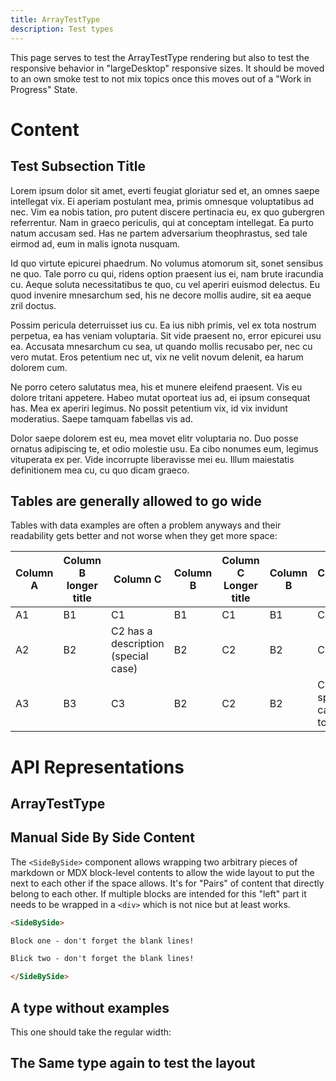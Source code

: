 ```yaml
---
title: ArrayTestType
description: Test types
---
```


<Subtitle>This page serves to test the ArrayTestType rendering but also to test the responsive behavior in "largeDesktop" responsive sizes. It should be moved to an own smoke test to not mix topics once this moves out of a "Work in Progress" State. </Subtitle>

# Content

## Test Subsection Title

Lorem ipsum dolor sit amet, everti feugiat gloriatur sed et, an omnes saepe intellegat vix. Ei aperiam postulant mea, primis omnesque voluptatibus ad nec. Vim ea nobis tation, pro putent discere pertinacia eu, ex quo gubergren referrentur. Nam in graeco periculis, qui at conceptam intellegat. Ea purto natum accusam sed. Has ne partem adversarium theophrastus, sed tale eirmod ad, eum in malis ignota nusquam.

Id quo virtute epicurei phaedrum. No volumus atomorum sit, sonet sensibus ne quo. Tale porro cu qui, ridens option praesent ius ei, nam brute iracundia cu. Aeque soluta necessitatibus te quo, cu vel aperiri euismod delectus. Eu quod invenire mnesarchum sed, his ne decore mollis audire, sit ea aeque zril doctus.

Possim pericula deterruisset ius cu. Ea ius nibh primis, vel ex tota nostrum perpetua, ea has veniam voluptaria. Sit vide praesent no, error epicurei usu ea. Accusata mnesarchum cu sea, ut quando mollis recusabo per, nec cu vero mutat. Eros petentium nec ut, vix ne velit novum delenit, ea harum dolorem cum.

Ne porro cetero salutatus mea, his et munere eleifend praesent. Vis eu dolore tritani appetere. Habeo mutat oporteat ius ad, ei ipsum consequat has. Mea ex aperiri legimus. No possit petentium vix, id vix invidunt moderatius. Saepe tamquam fabellas vis ad.

Dolor saepe dolorem est eu, mea movet elitr voluptaria no. Duo posse ornatus adipiscing te, et odio molestie usu. Ea cibo nonumes eum, legimus vituperata ex per. Vide incorrupte liberavisse mei eu. Illum maiestatis definitionem mea cu, cu quo dicam graeco.

## Tables are generally allowed to go wide

Tables with data examples are often a problem anyways and their readability gets better and not worse when they get more space:

|Column A | Column B longer title | Column C | Column B | Column C Longer title | Column B | Column C | Column B | Column C|
|---------|----------|---------|----------|---------|----------|---------|----------|---------|
|A1 | B1 | C1| B1 | C1| B1 | C1| B1 | C1|
|A2 | B2 | C2 has a description (special case)| B2 | C2| B2 | C2| B2 is simply long | C2|
|A3 | B3 | C3| B2 | C2| B2 | C2 is a special case too | B2 | C2|

# API Representations

## ArrayTestType

<ApiType apiKey="test" type="ArrayTestType" />

## Manual Side By Side Content

<SideBySide>

The `<SideBySide>` component allows wrapping two arbitrary pieces of markdown or MDX block-level
contents to allow the wide layout to put the next to each other if the space allows. It's for "Pairs" of
content that directly belong to each other. If multiple blocks are intended for this "left" part it needs to be wrapped
in a `<div>` which is not nice but at least works.

```md
<SideBySide>

Block one - don't forget the blank lines!

Blick two - don't forget the blank lines!

</SideBySide>
```

</SideBySide>

## A type without examples

This one should take the regular width:

<ApiType apiKey="test" type="FloatTestType" />

## The Same type again to test the layout

<ApiType apiKey="test" type="ArrayTestType" />

